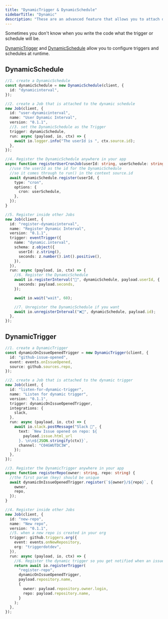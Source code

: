 ```yaml
---
title: "DynamicTrigger & DynamicSchedule"
sidebarTitle: "Dynamic"
description: "These are an advanced feature that allows you to attach dynamic triggers to a Job."
---
```


Sometimes you don't know when you write the code what the trigger or schedule will be.

[DynamicTrigger](/sdk/dynamictrigger) and [DynamicSchedule](/sdk/dynamicschedule) allow you to configure triggers and schedules at runtime.

## DynamicSchedule

```typescript
//1. create a DynamicSchedule
const dynamicSchedule = new DynamicSchedule(client, {
  id: "dynamicinterval",
});

//2. create a Job that is attached to the dynamic schedule
new Job(client, {
  id: "user-dynamicinterval",
  name: "User Dynamic Interval",
  version: "0.1.1",
  //3. set the DynamicSchedule as the Trigger
  trigger: dynamicSchedule,
  run: async (payload, io, ctx) => {
    await io.logger.info("The userId is ", ctx.source.id);
  },
});

//4. Register the DynamicSchedule anywhere in your app
async function registerUserCronJob(userId: string, userSchedule: string) {
  //use the userId as the id for the DynamicSchedule
  //so it comes through to run() in the context source.id
  await dynamicSchedule.register(userId, {
    type: "cron",
    options: {
      cron: userSchedule,
    },
  });
}

//5. Register inside other Jobs
new Job(client, {
  id: "register-dynamicinterval",
  name: "Register Dynamic Interval",
  version: "0.1.1",
  trigger: eventTrigger({
    name: "dynamic.interval",
    schema: z.object({
      userId: z.string(),
      seconds: z.number().int().positive(),
    }),
  }),
  run: async (payload, io, ctx) => {
    //6. Register the DynamicSchedule
    await io.registerInterval("📆", dynamicSchedule, payload.userId, {
      seconds: payload.seconds,
    });

    await io.wait("wait", 60);

    //7. Unregister the DynamicSchedule if you want
    await io.unregisterInterval("❌📆", dynamicSchedule, payload.id);
  },
});
```

## DynamicTrigger

```typescript
//1. create a DynamicTrigger
const dynamicOnIssueOpenedTrigger = new DynamicTrigger(client, {
  id: "github-issue-opened",
  event: events.onIssueOpened,
  source: github.sources.repo,
});

//2. create a Job that is attached to the dynamic trigger
new Job(client, {
  id: "listen-for-dynamic-trigger",
  name: "Listen for dynamic trigger",
  version: "0.1.1",
  trigger: dynamicOnIssueOpenedTrigger,
  integrations: {
    slack,
  },
  run: async (payload, io, ctx) => {
    await io.slack.postMessage("Slack 📝", {
      text: `New Issue opened on repo: ${
        payload.issue.html_url
      }. \n\n${JSON.stringify(ctx)}`,
      channel: "C04GWUTDC3W",
    });
  },
});

//3. Register the DynamicTrigger anywhere in your app
async function registerRepo(owner: string, repo: string) {
  //the first param (key) should be unique
  await dynamicOnIssueOpenedTrigger.register(`${owner}/${repo}`, {
    owner,
    repo,
  });
}

//4. Register inside other Jobs
new Job(client, {
  id: "new-repo",
  name: "New repo",
  version: "0.1.1",
  //5. when a new repo is created in your org
  trigger: github.triggers.org({
    event: events.onNewRepository,
    org: "triggerdotdev",
  }),
  run: async (payload, io, ctx) => {
    //6. Register the dynamic trigger so you get notified when an issue is opened
    return await io.registerTrigger(
      "register-repo",
      dynamicOnIssueOpenedTrigger,
      payload.repository.name,
      {
        owner: payload.repository.owner.login,
        repo: payload.repository.name,
      }
    );
  },
});
```
